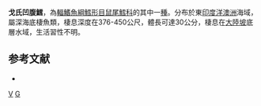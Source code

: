 {{Speciesbox
| genus = Ventrifossa
| species = gomoni
| status = NE
| status_system = iucn3.1
| trend = unknow
| authority = [[Iwamoto|Iwamoto]] & [[Williams|Williams]], 1999
| synonyms = 
}}
'''戈氏凹腹鱈'''，為[[輻鰭魚綱|輻鰭魚綱]][[鱈形目|鱈形目]][[鼠尾鱈科|鼠尾鱈科]]的其中一[[種|種]]。分布於東[[印度洋|印度洋]][[澳洲|澳洲]]海域，屬深海底棲魚類，棲息深度在376-450公尺，體長可達30公分，棲息在[[大陸坡|大陸坡]]底層水域，生活習性不明。

==参考文献==
*{{FishBase_species|genus=Ventrifossa|species=gomoni|year=2016|month=1}}

{{taxonbar}}

[[Category:1999年描述的鱼类|V]]
[[Category:凹腹鱈屬|G]]